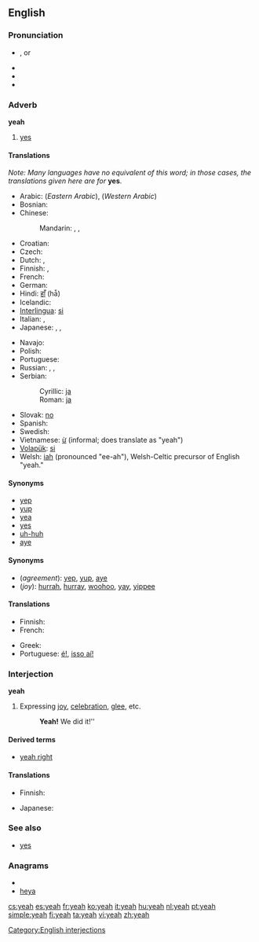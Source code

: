 {{wikipedia}}
==English==

===Pronunciation===
* {{IPA|/jɛ/}}, {{IPAchar|/jɛə/}} or {{IPAchar|/jæ/}}
* {{audio|en-us-yeah.ogg|Audio (US)}}
* {{audio|en-us-yeah-interjection.ogg|Audio (US)}}
* {{rhymes|ɛə}}

===Adverb===
'''yeah'''

# {{informal}} [[yes]]

====Translations====
''Note: Many languages have no equivalent of this word; in those cases, the translations given here are for'' '''yes'''.

{{trans-top|yes}}
* Arabic: {{t-|ar|أيوة|tr='áywa}} (''Eastern Arabic''), {{t|ar|إية|tr='íyya}} (''Western Arabic'')
* Bosnian: {{t-|bs|ja}}
* Chinese:
*: Mandarin: {{t|cmn|是啊|tr=shì a|sc=Hani}},  {{t|cmn|對啊|sc=Hani}},  {{t|cmn|对啊|tr=duì a|sc=Hani}}
* Croatian: {{t+|hr|ja}}
* Czech: {{t+|cs|jo}}
* Dutch: {{t+|nl|ja}}, {{t+|nl|jawel}}
* Finnish: {{t+|fi|joo}}, {{t-|fi|juu}}
* French: {{t+|fr|ouais}}
* German: {{t+|de|ja}}
* Hindi: [[हाँ]] (hā̃)
* Icelandic: {{t+|is|já}}
* [[Interlingua]]: [[si#Interlingua|si]]
* Italian: {{t+|it|si}},  {{t+|it|già}}
* Japanese: {{t-|ja|うん|tr=un}},  {{t+|ja|そう|tr=sō}},  {{t+|ja|ええ|tr=ē}}
{{trans-mid}}
* Navajo: {{tø|nv|wehee}}
* Polish: {{t+|pl|tak}}
* Portuguese: {{t+|pt|sim}}
* Russian: {{t+|ru|ага|tr=agá, ahá}},  {{t+|ru|угу|tr=ugú, uhú}},  {{t+|ru|так|tr=tak}}
* Serbian:
*: Cyrillic: [[ја#Serbian|ја]]
*: Roman: [[ja#Serbian|ja]]
* Slovak: [[no#Slovak|no]] <!-- Yes, this is in the right place, no means yeah or yep in Slovak -->
* Spanish: {{t+|es|sí}}
* Swedish: {{t+|sv|ja|n}}
* Vietnamese: [[ừ]] (informal; does translate as "yeah")
* [[Volapük]]: [[si#Volapük|si]]
* Welsh: [[iah]] (pronounced "ee-ah"), Welsh-Celtic precursor of English "yeah."
{{trans-bottom}}

====Synonyms====
* [[yep]]
* [[yup]]
* [[yea]]
* [[yes]]
* [[uh-huh]]
* [[aye]]

====Synonyms====
* (''agreement''): [[yep]], [[yup]], [[aye]]
* (''joy''): [[hurrah]], [[hurray]], [[woohoo]], [[yay]], [[yippee]] <!--etc-->

====Translations====
{{trans-top|expressing agreement}}
* Finnish: {{t+|fi|joo}}
* French: {{t+|fr|ouais}}
{{trans-mid}}
* Greek: {{t+|el|ναι}}
* Portuguese: [[é!]], [[isso aí!]]
{{trans-bottom}}

===Interjection===
'''yeah'''

# Expressing [[joy]], [[celebration]], [[glee]], etc.
#: '''Yeah!''' We did it!''

====Derived terms====
* [[yeah right]]

====Translations====
{{trans-top|expressing joy}}
* Finnish: {{t-|fi|jee}}
{{trans-mid}}
* Japanese: {{t|ja|やった！}}
{{trans-bottom}}

===See also===
* [[yes]]

===Anagrams===
* {{alphagram|aehy}}
* [[heya#English|heya]]

[[Category:English interjections]]

[[cs:yeah]]
[[es:yeah]]
[[fr:yeah]]
[[ko:yeah]]
[[it:yeah]]
[[hu:yeah]]
[[nl:yeah]]
[[pt:yeah]]
[[simple:yeah]]
[[fi:yeah]]
[[ta:yeah]]
[[vi:yeah]]
[[zh:yeah]]